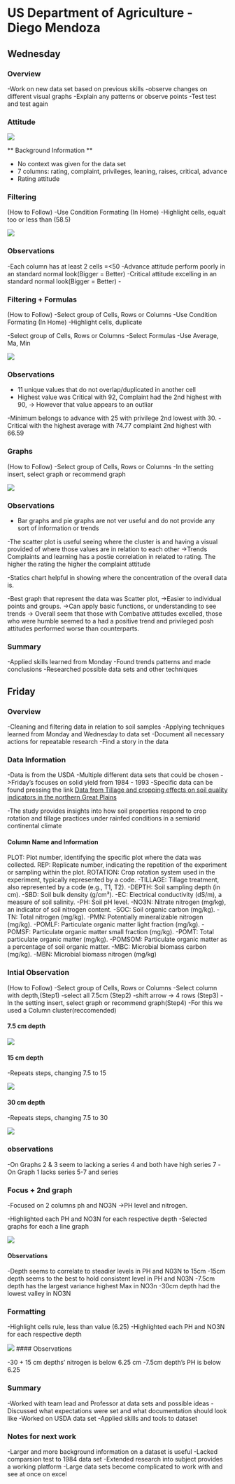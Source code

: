 # US Department of Agriculture - Diego Mendoza

## Wednesday

### Overview

-Work on new data set based on previous skills -observe changes on different visual graphs -Explain any patterns or observe points -Test test and test again

### Attitude

![](./Excel_1_Unit/Week1_Diego/Week_1DJ/screenshots/Attitude_Base.png)

\*\* Background Information \*\*

-   No context was given for the data set
-   7 columns: rating, complaint, privileges, leaning, raises, critical, advance
-   Rating attitude

### Filtering

(How to Follow) -Use Condition Formating (In Home) -Highlight cells, equalt too or less than (58.5)

![](./Excel_1_Unit/Week1_Diego/Week_1DJ/screenshots/Attitude_Base1.png)

### Observations

-Each column has at least 2 cells =\<50
-Advance attitude perform poorly in an standard normal look(Bigger = Better) -Critical attitude excelling in an standard normal look(Bigger = Better) -

### Filtering + Formulas

(How to Follow) -Select group of Cells, Rows or Columns -Use Condition Formating (In Home) -Highlight cells, duplicate

-Select group of Cells, Rows or Columns -Select Formulas -Use Average, Ma, Min

![](./Excel_1_Unit/Week1_Diego/Week_1DJ/screenshots/Attitude_Base2.png)

### Observations

-   11 unique values that do not overlap/duplicated in another cell
-   Highest value was Critical with 92, Complaint had the 2nd highest with 90, 
-\> However that value appears to an outliar

-Minimum belongs to advance with 25 with privilege 2nd lowest with 30.
-Critical with the highest average with 74.77 complaint 2nd highest with 66.59

### Graphs

(How to Follow) -Select group of Cells, Rows or Columns -In the setting insert, select graph or recommend graph

![](./Excel_1_Unit/Week1_Diego/Week_1DJ/screenshots/Attitude_Base3.png) 

### Observations

-   Bar graphs and pie graphs are not ver useful and do not provide any sort of information or trends

-The scatter plot is useful seeing where the cluster is and having a visual provided of where those values are in relation to each other
-\>Trends Complaints and learning has a postie correlation in related to rating. The higher the rating the higher the complaint attitude

-Statics chart helpful in showing where the concentration of the overall data is.

-Best graph that represent the data was Scatter plot, 
-\>Easier to individual points and groups. 
-\>Can apply basic functions, or understanding to see trends 
-\> Overall seem that those with Combative attitudes excelled, those who were humble seemed to a had a positive trend and privileged posh attitudes performed worse than counterparts.

### Summary

-Applied skills learned from Monday -Found trends patterns and made conclusions -Researched possible data sets and other techniques

## Friday

### Overview

-Cleaning and filtering data in relation to soil samples
-Applying techniques learned from Monday and Wednesday to data set
-Document all necessary actions for repeatable research
-Find a story in the data


### Data Information

-Data is from the USDA
-Multiple different data sets that could be chosen
->Friday's focuses on solid yield from 1984 - 1993
-Specific data can be found pressing the link
[Data from Tillage and cropping effects on soil quality indicators in the northern Great Plains](https://agdatacommons.nal.usda.gov/articles/dataset/Data_from_Tillage_and_cropping_effects_on_soil_quality_indicators_in_the_northern_Great_Plains/26673769?file=48572716)

-The study provides insights into how soil properties respond to crop rotation and tillage practices under rainfed conditions in a semiarid continental climate

#### Column Name and Information
PLOT: Plot number, identifying the specific plot where the data was collected.
REP: Replicate number, indicating the repetition of the experiment or sampling within the plot.
ROTATION: Crop rotation system used in the experiment, typically represented by a code.
-TILLAGE: Tillage treatment, also represented by a code (e.g., T1, T2).
-DEPTH: Soil sampling depth (in cm).
-SBD: Soil bulk density (g/cm³).
-EC: Electrical conductivity (dS/m), a measure of soil salinity.
-PH: Soil pH level.
-NO3N: Nitrate nitrogen (mg/kg), an indicator of soil nitrogen content.
-SOC: Soil organic carbon (mg/kg).
-TN: Total nitrogen (mg/kg).
-PMN: Potentially mineralizable nitrogen (mg/kg).
-POMLF: Particulate organic matter light fraction (mg/kg).
-POMSF: Particulate organic matter small fraction (mg/kg).
-POMT: Total particulate organic matter (mg/kg).
-POMSOM: Particulate organic matter as a percentage of soil organic matter.
-MBC: Microbial biomass carbon (mg/kg).
-MBN: Microbial biomass nitrogen (mg/kg)

### Intial Observation

(How to Follow) -Select group of Cells, Rows or Columns
-Select column with depth,(Step1)
-select all 7.5cm (Step2)
-shift arrow -> 4 rows (Step3)
-In the setting insert, select graph or recommend graph(Step4)
-For this we used a Column cluster(reccomended)

#### 7.5 cm depth

![](./Excel_1_Unit/Week1_Diego/Week_1DJ/screenshots/Soil1.png) 


#### 15 cm depth

-Repeats steps, changing 7.5 to 15

![](./Excel_1_Unit/Week1_Diego/Week_1DJ/screenshots/Soil2.png) 

#### 30 cm depth

-Repeats steps, changing 7.5 to 30

![](./Excel_1_Unit/Week1_Diego/Week_1DJ/screenshots/Soil3.png) 


### observations

-On Graphs 2 & 3 seem to lacking a series 4 and both have high series 7
-On Graph 1 lacks series 5-7 and series 


### Focus + 2nd graph

-Focused on 2 columns ph and NO3N
->PH level and nitrogen.

-Highlighted each PH and NO3N for each respective depth
-Selected graphs for each a line graph

![](./Excel_1_Unit/Week1_Diego/Week_1DJ/screenshots/Soil4.png)

#### Observations

-Depth seems to correlate to steadier levels in PH and N03N to 15cm
-15cm depth seems to the best to hold consistent level in PH and N03N
-7.5cm depth has the largest variance highest Max in NO3n
-30cm depth had the lowest valley in NO3N


### Formatting 

-Highlight cells rule, less than value (6.25)
-Highlighted each PH and NO3N for each respective depth

![](./Excel_1_Unit/Week1_Diego/Week_1DJ/screenshots/Soil5.png)
#### Observations

-30 + 15 cm depths' nitrogen is below 6.25 cm
-7.5cm depth's PH is below 6.25


### Summary

-Worked with team lead and Professor at data sets and possible ideas 
-Discussed what expectations were set and what documentation should look like 
-Worked on USDA data set
-Applied skills and tools to dataset

### Notes for next work
-Larger and more background information on a dataset is useful
-Lacked comparsion test to 1984 data set
-Extended research into subject provides a working platform
-Large data sets become complicated to work with and see at once on excel
